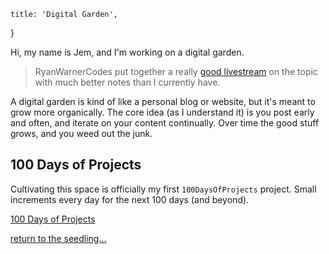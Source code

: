     title: 'Digital Garden',
}

Hi, my name is Jem, and I'm working on a digital garden.

> RyanWarnerCodes put together a really
> [good livestream](https://www.youtube.com/watch?v=KtHZ5wR4Ni8) on the topic
> with much better notes than I currently have.

A digital garden is kind of like a personal blog or website, but it's meant to
grow more organically. The core idea (as I understand it) is you post early and
often, and iterate on your content continually. Over time the good stuff grows,
and you weed out the junk.

## 100 Days of Projects

Cultivating this space is officially my first `100DaysOfProjects` project. Small
increments every day for the next 100 days (and beyond).

[100 Days of Projects](notes/100days)

[return to the seedling...](/)
